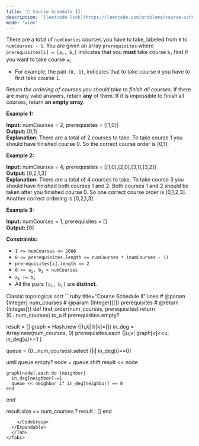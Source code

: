 ```yaml
---
title: '🧀 Course Schedule II'
description: '[leetcode link](https://leetcode.com/problems/course-schedule-ii/description/)'
mode: 'wide'
---
```

<Tabs>
  <Tab title="Question" icon="circle-question" iconType="regular">
    <Card>
      <p>There are a total of <code>numCourses</code> courses you have to take, labeled from <code>0</code> to <code>numCourses - 1</code>. You are given an array <code>prerequisites</code> where <code>prerequisites[i] = [a<sub>i</sub>, b<sub>i</sub>]</code> indicates that you <strong>must</strong> take course <code>b<sub>i</sub></code> first if you want to take course <code>a<sub>i</sub></code>.</p>  <ul>  <li>For example, the pair <code>[0, 1]</code>, indicates that to take course <code>0</code> you have to first take course <code>1</code>.</li> </ul>  <p>Return <em>the ordering of courses you should take to finish all courses</em>. If there are many valid answers, return <strong>any</strong> of them. If it is impossible to finish all courses, return <strong>an empty array</strong>.</p>   <p><strong class="example">Example 1:</strong></p>   <strong>Input:</strong> numCourses = 2, prerequisites = [[1,0]] <br/> <strong>Output:</strong> [0,1] <br/> <strong>Explanation:</strong> There are a total of 2 courses to take. To take course 1 you should have finished course 0. So the correct course order is [0,1].   <p><strong class="example">Example 2:</strong></p>   <strong>Input:</strong> numCourses = 4, prerequisites = [[1,0],[2,0],[3,1],[3,2]] <br/> <strong>Output:</strong> [0,2,1,3] <br/> <strong>Explanation:</strong> There are a total of 4 courses to take. To take course 3 you should have finished both courses 1 and 2. Both courses 1 and 2 should be taken after you finished course 0. So one correct course order is [0,1,2,3]. Another correct ordering is [0,2,1,3].   <p><strong class="example">Example 3:</strong></p>   <strong>Input:</strong> numCourses = 1, prerequisites = [] <br/> <strong>Output:</strong> [0]    <p><strong>Constraints:</strong></p>  <ul>  <li><code>1 &lt;= numCourses &lt;= 2000</code></li>  <li><code>0 &lt;= prerequisites.length &lt;= numCourses * (numCourses - 1)</code></li>  <li><code>prerequisites[i].length == 2</code></li>  <li><code>0 &lt;= a<sub>i</sub>, b<sub>i</sub> &lt; numCourses</code></li>  <li><code>a<sub>i</sub> != b<sub>i</sub></code></li>  <li>All the pairs <code>[a<sub>i</sub>, b<sub>i</sub>]</code> are <strong>distinct</strong>.</li> </ul> 
    </Card>
  </Tab>
  <Tab title="Solution" icon="lightbulb" iconType="regular" >
    <Card>
      Classic topological sort
    </Card>
  <Expandable title="code">
    <CodeGroup dropdown>
```ruby title="Course Schedule II" lines
# @param {Integer} num_courses
# @param {Integer[][]} prerequisites
# @return {Integer[]}
def find_order(num_courses, prerequisites)
  return (0...num_courses).to_a if prerequisites.empty? 
  
  result = []
  graph = Hash.new {|h,k| h[k]=[]}
  in_deg = Array.new(num_courses, 0)
  prerequisites.each {|u,v| graph[v]<<u; in_deg[u]+=1 }

  queue = (0...num_courses).select {|i| in_deg[i]==0}

  until queue.empty?
    node = queue.shift
    result << node
    
    graph[node].each do |neighbor|
      in_deg[neighbor]-=1
      queue << neighbor if in_deg[neighbor] == 0
    end
  end

  result.size == num_courses ? result : []
end
```
    </CodeGroup>
  </Expandable>
  </Tab>
</Tabs>